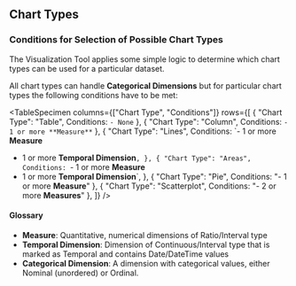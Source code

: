 ## Chart Types

### Conditions for Selection of Possible Chart Types

The Visualization Tool applies some simple logic to determine which chart types can be used for a particular dataset.

All chart types can handle **Categorical Dimensions** but for particular chart types the following conditions have to be met:

<TableSpecimen
  columns={["Chart Type", "Conditions"]}
  rows={[
    { "Chart Type": "Table", Conditions: `- None` },
    { "Chart Type": "Column", Conditions: `- 1 or more **Measure**` },
    {
      "Chart Type": "Lines",
      Conditions: `- 1 or more **Measure**
- 1 or more **Temporal Dimension**`,
    },
    {
      "Chart Type": "Areas",
      Conditions: `- 1 or more **Measure**
- 1 or more **Temporal Dimension**`,
    },
    { "Chart Type": "Pie", Conditions: "- 1 or more **Measure**" },
    { "Chart Type": "Scatterplot", Conditions: "- 2 or more **Measures**" },
  ]}
/>

#### Glossary

- **Measure**: Quantitative, numerical dimensions of Ratio/Interval type
- **Temporal Dimension**: Dimension of Continuous/Interval type that is marked as Temporal and contains Date/DateTime values
- **Categorical Dimension**: A dimension with categorical values, either Nominal (unordered) or Ordinal.
